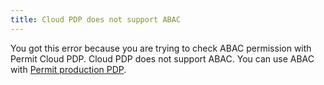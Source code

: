 ```yaml
---
title: Cloud PDP does not support ABAC
---
```

You got this error because you are trying to check ABAC permission with Permit Cloud PDP. Cloud PDP does not support ABAC. 
You can use ABAC with [Permit production PDP](https://docs.permit.io/tutorials/onboarding/deploying-to-production).



